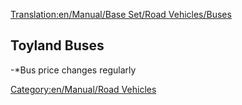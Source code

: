 [[Translation:en/Manual/Base Set/Road Vehicles/Buses]]

{{en/Manual/Base Set/Road Vehicles/RoadVehicle|name     = MPS Regal Bus
  |img      = en/Manual/Base Set/Road Vehicles/Bus-MPS Regal.png
  |цена    = £4,920 ($9,840)
  |speed    = 56 km/h (35 mph)
  |annual   = £426 ($852)
  |designed = 1930
  |life     = 12
  |capacity = 31 passengers
}}
{{en/Manual/Base Set/Road Vehicles/RoadVehicle|name     = Hereford Leopard Bus
  |img      = en/Manual/Base Set/Road Vehicles/Bus-Hereford Leopard.png
  |Цена    = £5,740 ($11,480) 
  |speed    = 88 km/h (55 mph)
  |annual   = £600 ($1,200)
  |designed = 1964
  |life     = 15
  |capacity = 35 passengers
}}
{{en/Manual/Base Set/Road Vehicles/RoadVehicle|name     = Foster Bus
  |img      = en/Manual/Base Set/Road Vehicles/Bus-foster.png
  |price    = £6,150 ($12,300) 
  |speed    = 112 km/h (70 mph)
  |annual   = £834 ($1,668)
  |designed = 1986
  |life     = 15
  |capacity = 37 passengers
}}
{{en/Manual/Base Set/Road Vehicles/RoadVehicle|name     = Foster MkII Superbus
  |img      = en/Manual/Base Set/Road Vehicles/Bus-Foster MkII Superbus.png
  |price    = £6,560 ($13,120) 
  |speed    = 127 km/h (79 mph)
  |annual   = £1,125 ($2,250)
  |designed = 2008
  |life     = 15
  |capacity = 40 passengers
}}

==Toyland Buses==
{{en/Manual/Base Set/Road Vehicles/RoadVehicle|name     = Ploddyphut MkI Bus
  |img      = en/Manual/Base Set/Road Vehicles/Ploddyphut MkI Bus.png
  |price    = *£4,920 
  |speed    = 56 km/h 
  |annual   = £426 
  |designed = 1945
  |life     = 15
  |capacity = 30 passengers
}}
{{en/Manual/Base Set/Road Vehicles/RoadVehicle|name     = Ploddyphut MkII Bus
  |img      = en/Manual/Base Set/Road Vehicles/Ploddyphut MkII Bus.png
  |price    = *£5,740 
  |speed    = 96 km/h 
  |annual   = £804 
  |designed = 1972
  |life     = 15
  |capacity = 35 passengers
}}
{{en/Manual/Base Set/Road Vehicles/RoadVehicle|name     = Ploddyphut MkIII Bus
  |img      = en/Manual/Base Set/Road Vehicles/Ploddyphut MkIII Bus.png
  |price    = *£6,560
  |speed    = 120 km/h 
  |annual   = £1,125 
  |designed = 2010
  |life     = 15
  |capacity = 38 passengers
}}
-*Bus price changes regularly

[[Category:en/Manual/Road Vehicles]]